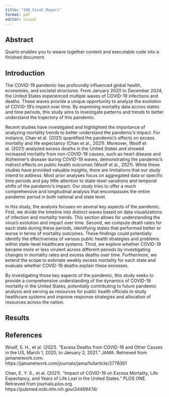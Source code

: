 ```yaml
---
title: "260_Final_Report"
format: pdf
editor: visual
---
```


## Abstract

Quarto enables you to weave together content and executable code into a finished document.

## Introduction

The COVID-19 pandemic has profoundly influenced global health, economies, and societal structures. From January 2020 to December 2024, the United States experienced multiple waves of COVID-19 infections and deaths. These waves provide a unique opportunity to analyze the evolution of COVID-19's impact over time. By examining mortality data across states and time periods, this study aims to investigate patterns and trends to better understand the trajectory of this pandemic.

Recent studies have investigated and highlighted the importance of analyzing mortality trends to better understand the pandemic’s impact. For instance, Chan et al. (2021) quantified the pandemic’s effects on excess mortality and life expectancy (Chan et al., 2021). Moreover, Woolf et al. (2021) analyzed excess deaths in the United States and showed increased mortality from non-COVID-19 causes, such as heart disease and Alzheimer's disease during COVID-19 waves, demonstrating the pandemic's indirect effects on public health outcomes (Woolf et al., 2021). While these studies have provided valuable insights, there are limitations that our study intend to address. Most prior analyses focus on aggregated data or specific time periods and pay little attention to state-level variations and temporal shifts of the pandemic’s impact. Our study tries to offer a much comprehensive and longitudinal analysis that encompasses the entire pandemic period in both national and state level.

In this study, the analysis focuses on several key aspects of the pandemic. First, we divide the timeline into distinct waves based on data visualizations of infection and mortality trends. This section allows for understanding the virus’s evolution and impact over time. Second, we compute death rates for each state during these periods, identifying states that performed better or worse in terms of mortality outcomes. These findings could potentially identify the effectiveness of various public health strategies and problems within state-level healthcare systems. Third, we explore whether COVID-19 became more or less virulent across different periods by investigating changes in mortality rates and excess deaths over time. Furthermore, we extend the scope to estimate weekly excess mortality for each state and evaluate whether COVID-19 deaths explain these excesses.

By investigating those key aspects of the pandemic, this study seeks to provide a comprehensive understanding of the dynamics of COVID-19 mortality in the United States, potentially contributing to future pandemic analysis and serving as resources for public health officials to study healthcare systems and improve response strategies and allocation of resources across the nation.

## Results



## References

Woolf, S. H., et al. (2021). "Excess Deaths from COVID-19 and Other Causes in the US, March 1, 2020, to January 2, 2021." JAMA. Retrieved from jamanetwork.com. https://jamanetwork.com/journals/jama/fullarticle/2778361

Chan, E. Y. S., et al. (2021). "Impact of COVID-19 on Excess Mortality, Life Expectancy, and Years of Life Lost in the United States." PLOS ONE. Retrieved from journals.plos.org. https://pubmed.ncbi.nlm.nih.gov/34469474/
